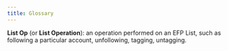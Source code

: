 ```yaml
---
title: Glossary
---
```


**List Op** (or **List Operation**): an operation performed on an EFP List, such as following a particular account, unfollowing, tagging, untagging.
